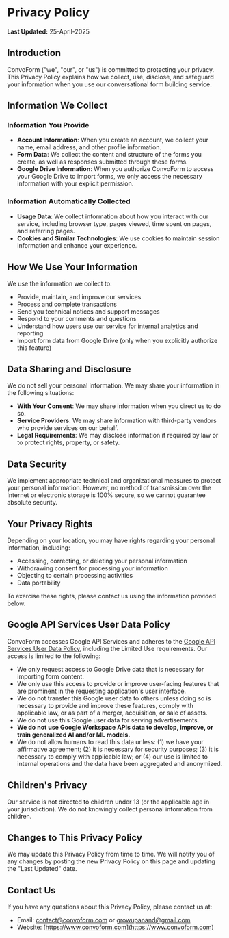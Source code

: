 <div className="w-screen">
<div className="container mx-auto max-w-[800px] p-10">


# Privacy Policy

**Last Updated:** 25-April-2025

## Introduction

ConvoForm ("we", "our", or "us") is committed to protecting your privacy. This Privacy Policy explains how we collect, use, disclose, and safeguard your information when you use our conversational form building service.

## Information We Collect

### Information You Provide

- **Account Information**: When you create an account, we collect your name, email address, and other profile information.
- **Form Data**: We collect the content and structure of the forms you create, as well as responses submitted through these forms.
- **Google Drive Information**: When you authorize ConvoForm to access your Google Drive to import forms, we only access the necessary information with your explicit permission.

### Information Automatically Collected

- **Usage Data**: We collect information about how you interact with our service, including browser type, pages viewed, time spent on pages, and referring pages.
- **Cookies and Similar Technologies**: We use cookies to maintain session information and enhance your experience.

## How We Use Your Information

We use the information we collect to:

- Provide, maintain, and improve our services
- Process and complete transactions
- Send you technical notices and support messages
- Respond to your comments and questions
- Understand how users use our service for internal analytics and reporting
- Import form data from Google Drive (only when you explicitly authorize this feature)

## Data Sharing and Disclosure

We do not sell your personal information. We may share your information in the following situations:

- **With Your Consent**: We may share information when you direct us to do so.
- **Service Providers**: We may share information with third-party vendors who provide services on our behalf.
- **Legal Requirements**: We may disclose information if required by law or to protect rights, property, or safety.

## Data Security

We implement appropriate technical and organizational measures to protect your personal information. However, no method of transmission over the Internet or electronic storage is 100% secure, so we cannot guarantee absolute security.

## Your Privacy Rights

Depending on your location, you may have rights regarding your personal information, including:

- Accessing, correcting, or deleting your personal information
- Withdrawing consent for processing your information
- Objecting to certain processing activities
- Data portability

To exercise these rights, please contact us using the information provided below.

## Google API Services User Data Policy

ConvoForm accesses Google API Services and adheres to the [Google API Services User Data Policy](https://developers.google.com/terms/api-services-user-data-policy), including the Limited Use requirements. Our access is limited to the following:

- We only request access to Google Drive data that is necessary for importing form content.
- We only use this access to provide or improve user-facing features that are prominent in the requesting application's user interface.
- We do not transfer this Google user data to others unless doing so is necessary to provide and improve these features, comply with applicable law, or as part of a merger, acquisition, or sale of assets.
- We do not use this Google user data for serving advertisements.
- **We do not use Google Workspace APIs data to develop, improve, or train generalized AI and/or ML models.**
- We do not allow humans to read this data unless: (1) we have your affirmative agreement; (2) it is necessary for security purposes; (3) it is necessary to comply with applicable law; or (4) our use is limited to internal operations and the data have been aggregated and anonymized.
## Children's Privacy

Our service is not directed to children under 13 (or the applicable age in your jurisdiction). We do not knowingly collect personal information from children.

## Changes to This Privacy Policy

We may update this Privacy Policy from time to time. We will notify you of any changes by posting the new Privacy Policy on this page and updating the "Last Updated" date.

## Contact Us

If you have any questions about this Privacy Policy, please contact us at:

- Email: [contact@convoform.com](mailto:contact@convoform.com) or [growupanand@gmail.com](mailto:growupanand@gmail.com)
- Website: [https://www.convoform.com](https://www.convoform.com)

</div>
</div>